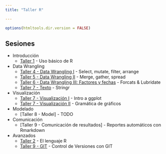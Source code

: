 ```yaml
---
title: "Taller R"

---
```


```r
options(htmltools.dir.version = FALSE)
```


## Sesiones
  * Introducción
    + [Taller 1](https://intro-r--taller-r.netlify.com/) - Uso básico de R
  * Data Wrangling
    + [Taller 4 - Data Wrangling I](https://data-wrangling--taller-r.netlify.com) - Select, mutate, filter, arrange
    + [Taller 5 - Data Wrangling II](https://data-wrangling-2--taller-r.netlify.com) - Merge, gather, spread
    + [Taller 6 - Data Wrangling III: Factores y fechas](https://factors_dates--taller-r.netlify.com) - Forcats & Lubridate
    + [Taller 7 - Texto](https://texto--taller-r.netlify.com) - Stringr
  * Visualización
    + [Taller 7 - Visualización I ](https://data-vis--taller-r.netlify.com) - Intro a ggplot
    + [Taller 7 - Visualización II ](https://data-vis--taller-r.netlify.com) - Gramática de gráficos
  * Modelado
    + [Taller 8 - Model] - TODO
  * Comunicación
    + [Taller 9 - Comunicación de resultados] - Reportes automáticos con Rmarkdown 
  * Avanzados
    + [Taller 2](http://rpubs.com/rlabuonora/rlang) - El lenguaje R
    + [Taller 9 - GIT ](http://rpubs.com/rlabuonora/git) - Control de Versiones con GIT
    
